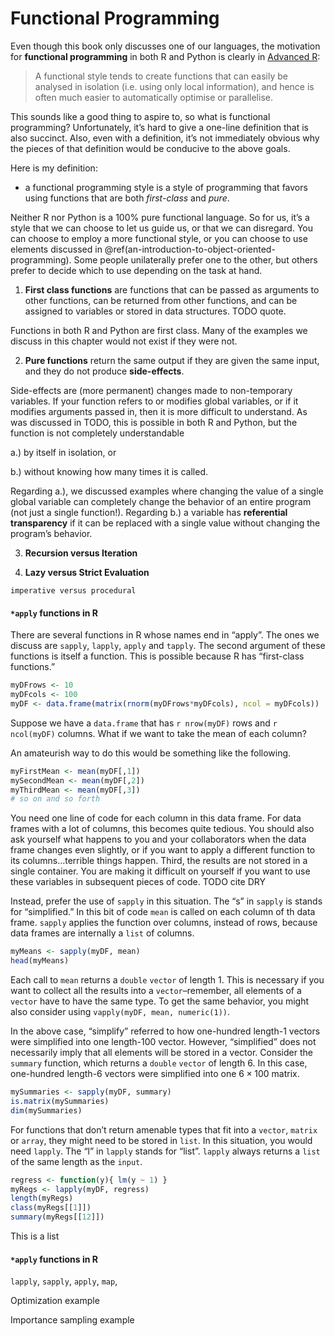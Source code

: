 # Functional Programming

Even though this book only discusses one of our languages, the motivation for **functional programming** in both R and Python is clearly in [Advanced R](https://adv-r.hadley.nz/fp.html):

> A functional style tends to create functions that can easily be analysed in isolation (i.e. using only local information), and hence is often much easier to automatically optimise or parallelise.

This sounds like a good thing to aspire to, so what is functional programming? Unfortunately, it's hard to give a one-line definition that is also succinct. Also, even with a definition, it's not immediately obvious why the pieces of that definition would be conducive to the above goals. 

Here is my definition: 

- a functional programming style is a style of programming that favors using functions that are both *first-class* and *pure*. 

Neither R nor Python is a 100% pure functional language. So for us, it's a style that we can choose to let us guide us, or that we can disregard. You can choose to employ a more functional style, or you can choose to use elements discussed in \@ref(an-introduction-to-object-oriented-programming). Some people unilaterally prefer one to the other, but others prefer to decide which to use depending on the task at hand. 

1. **First class functions** are functions that can be passed as arguments to other functions, can be returned from other functions, and can be assigned to variables or stored in data structures. TODO quote. 

Functions in both R and Python are first class. Many of the examples we discuss in this chapter would not exist if they were not. 

2. **Pure functions** return the same output if they are given the same input, and they do not produce **side-effects**. 

Side-effects are (more permanent) changes made to non-temporary variables. If your function refers to or modifies global variables, or if it modifies arguments passed in, then it is more difficult to understand. As was discussed in TODO, this is possible in both R and Python, but the function is not completely understandable 

a.) by itself in isolation, or 

b.) without knowing how many times it is called. 

Regarding a.), we discussed examples where changing the value of a single global variable can completely change the behavior of an entire program (not just a single function!). Regarding b.) a variable has **referential transparency** if it can be replaced with a single value without changing the program's behavior. 

3. **Recursion versus Iteration**

4. **Lazy versus Strict Evaluation**



```block
imperative versus procedural
```



#### `*apply` functions in R

There are several functions in R whose names end in "apply". The ones we discuss are `sapply`, `lapply`, `apply` and `tapply`. The second argument of these functions is itself a function. This is possible because R has "first-class functions."


```r
myDFrows <- 10
myDFcols <- 100
myDF <- data.frame(matrix(rnorm(myDFrows*myDFcols), ncol = myDFcols))
```

Suppose we have a `data.frame` that has `r nrow(myDF)` rows and `r ncol(myDF)` columns. What if we want to take the mean of each column?

An amateurish way to do this would be something like the following.

```r
myFirstMean <- mean(myDF[,1])
mySecondMean <- mean(myDF[,2])
myThirdMean <- mean(myDF[,3])
# so on and so forth
```

You need one line of code for each column in this data frame. For data frames with a lot of columns, this becomes quite tedious. You should also ask yourself what happens to you and your collaborators when the data frame changes even slightly, or if you want to apply a different function to its columns...terrible things happen. Third, the results are not stored in a single container. You are making it difficult on yourself if you want to use these variables in subsequent pieces of code.  TODO cite DRY

Instead, prefer the use of `sapply` in this situation. The "s" in `sapply` is stands for "simplified." In this bit of code `mean` is called on each column of th data frame. `sapply` applies the function over columns, instead of rows, because data frames are internally a `list` of columns. 

```r
myMeans <- sapply(myDF, mean)
head(myMeans)
```

Each call to `mean` returns a `double` `vector` of length $1$. This is necessary if you want to collect all the results into a `vector`--remember, all elements of a `vector` have to have the same type. To get the same behavior, you might also consider using `vapply(myDF, mean, numeric(1))`.

In the above case, "simplify" referred to how one-hundred length-$1$ vectors were simplified into one length-$100$ vector. However, "simplified" does not necessarily imply that all elements will be stored in a vector. Consider the `summary` function, which returns a `double` `vector` of length $6$. In this case, one-hundred length-$6$ vectors were simplified into one $6 \times 100$ matrix.

```r
mySummaries <- sapply(myDF, summary)
is.matrix(mySummaries)
dim(mySummaries)
```


For functions that don't return amenable types that fit into a `vector`, `matrix` or `array`, they might need to be stored in `list`. In this situation, you would need `lapply`. The "l" in `lapply` stands for "list". `lapply` always returns a `list` of the same length as the `input`.

```r
regress <- function(y){ lm(y ~ 1) }
myRegs <- lapply(myDF, regress)
length(myRegs)
class(myRegs[[1]])
summary(myRegs[[12]])
```

This is a list 



#### `*apply` functions in R

`lapply`, `sapply`, `apply`, `map`, 

Optimization example

Importance sampling example

